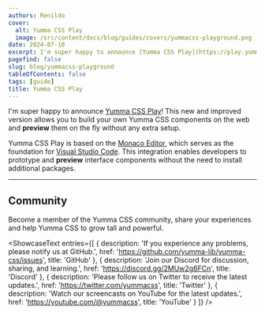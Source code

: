 ```yaml
---
authors: Renildo
cover:
  alt: Yumma CSS Play
  image: /src/content/docs/blog/guides/covers/yummacss-playground.png
date: 2024-07-10
excerpt: I'm super happy to announce [Yumma CSS Play](https://play.yummacss.com)! This new and improved version allows you to build your own Yumma CSS components on the web and **preview** them on the fly without any extra setup.\
pagefind: false
slug: blog/yummacss-playground
tableOfContents: false
tags: [guide]
title: Yumma CSS Play
---
```



I'm super happy to announce [Yumma CSS Play](https://play.yummacss.com)! This new and improved version allows you to build your own Yumma CSS components on the web and **preview** them on the fly without any extra setup.

Yumma CSS Play is based on the [Monaco Editor](https://microsoft.github.io/monaco-editor/), which serves as the foundation for [Visual Studio Code](https://code.visualstudio.com/). This integration enables developers to prototype and **preview** interface components without the need to install additional packages.

---

## Community

Become a member of the Yumma CSS community, share your experiences and help Yumma CSS to grow tall and powerful.

<ShowcaseText
  entries={[
    {
      description: 'If you experience any problems, please notify us at GitHub.',
      href: 'https://github.com/yumma-lib/yumma-css/issues',
      title: 'GitHub'
    },
    {
      description: 'Join our Discord for discussion, sharing, and learning.',
      href: 'https://discord.gg/2MUw2g6FCn',
      title: 'Discord'
    },
    {
      description: 'Please follow us on Twitter to receive the latest updates.',
      href: 'https://twitter.com/yummacss',
      title: 'Twitter'
    },
    {
      description: 'Watch our screencasts on YouTube for the latest updates.',
      href: 'https://youtube.com/@yummacss',
      title: 'YouTube'
    }
  ]}
/>
